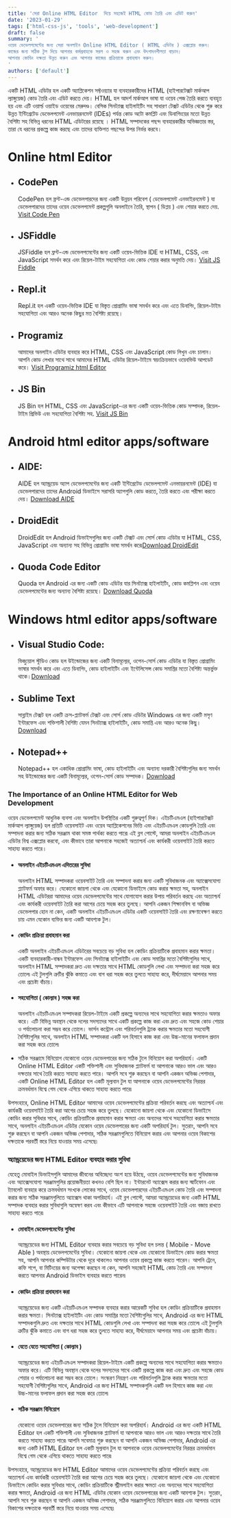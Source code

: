 ```yaml
---
title: 'সেরা Online HTML Editor  দিয়ে সহজেই HTML কোড তৈরি এবং এডিট করুন'
date: '2023-01-29'
tags: ['html-css-js', 'tools', 'web-development']
draft: false
summary: '
ওয়েব ডেভেলপমেন্টের জন্য সেরা অনলাইন Online HTML Editor ( HTML এডিটর ) এক্সপ্লোর করুন। 
কাজের জন্য সঠিক টুল দিয়ে আপনার কর্মপ্রবাহকে সরল ও সহজ করুন এবং উৎপাদনশীলতা বাড়ান। 
আপনার কোডিং দক্ষতা উন্নত করুন এবং আপনার কাজের প্রক্রিয়াকে প্রবাহমান করুন। 
'
authors: ['default']
---
```


একটি HTML এডিটর হল একটি অ্যাপ্লিকেশন সফ্টওয়্যার যা ব্যবহারকারীদের HTML (হাইপারটেক্সট মার্কআপ ল্যাঙ্গুয়েজ) কোড তৈরি এবং এডিট করতে দেয়। HTML হল আদর্শ মার্কআপ ভাষা যা ওয়েব পেজ তৈরি করতে ব্যবহৃত হয় এবং এটি ওয়ার্ল্ড ওয়াইড ওয়েবের মেরুদণ্ড। বেসিক সিনট্যাক্স হাইলাইটিং সহ সাধারণ টেক্সট এডিটর থেকে শুরু করে উন্নত ইন্টিগ্রেটেড ডেভেলপমেন্ট এনভায়রনমেন্ট (IDEs) পর্যন্ত কোড অটো কমপ্লিট এবং ডিবাগিংয়ের মতো উন্নত বৈশিষ্ট্য সহ বিভিন্ন ধরনের HTML এডিটরের রয়েছে । HTML সম্পাদকের পছন্দ ব্যবহারকারীর অভিজ্ঞতার স্তর, তারা যে ধরনের প্রকল্পে কাজ করছে এবং তাদের ব্যক্তিগত পছন্দের উপর নির্ভর করবে।

# Online html Editor

- ## CodePen
  CodePen হল ফ্রন্ট-এন্ড ডেভেলপারদের জন্য একটি উন্নয়ন পরিবেশ ( ডেভেলপমেন্ট এনভাইরনমেন্ট ) যা ডেভেলপারদের তাদের ওয়েব ডেভেলপমেন্ট প্রকল্পগুলি অনলাইনে তৈরি, স্থাপন ( ডিপ্লয় ) এবং শেয়ার করতে দেয়. [Visit Code Pen](https://codepen.io/)
- ## JSFiddle
  JSFiddle হল ফ্রন্ট-এন্ড ডেভেলপমেন্টের জন্য একটি ওয়েব-ভিত্তিক IDE যা HTML, CSS, এবং JavaScript সমর্থন করে এবং রিয়েল-টাইম সহযোগিতা এবং কোড শেয়ার করার অনুমতি দেয়। [Visit JS Fiddle](https://jsfiddle.net/)
- ## Repl.it
  Repl.it হল একটি ওয়েব-ভিত্তিক IDE যা বিস্তৃত প্রোগ্রামিং ভাষা সমর্থন করে এবং এতে ডিবাগিং, রিয়েল-টাইম সহযোগিতা এবং আরও অনেক কিছুর মত বৈশিষ্ট্য রয়েছে।
- ## Programiz
  আমাদের অনলাইন এডিটর ব্যবহার করে HTML, CSS এবং JavaScript কোড লিখুন এবং চালান। আপনি কোড লেখার সাথে সাথে আমাদের HTML এডিটর রিয়েল-টাইমে স্বয়ংক্রিয়ভাবে ওয়েবভিউ আপডেট করে। [Visit Programiz html Editor](https://www.programiz.com/html/online-compiler/)
- ## JS Bin
  JS Bin হল HTML, CSS এবং JavaScript-এর জন্য একটি ওয়েব-ভিত্তিক কোড সম্পাদক, রিয়েল-টাইম প্রিভিউ এবং সহযোগিতা বৈশিষ্ট্য সহ. [Visit JS Bin](https://jsbin.com/)

# Android html editor apps/software

- ## AIDE:
  AIDE হল অ্যান্ড্রয়েড অ্যাপ ডেভেলপমেন্টের জন্য একটি ইন্টিগ্রেটেড ডেভেলপমেন্ট এনভায়রনমেন্ট (IDE) যা ডেভেলপারদের তাদের Android ডিভাইসে সরাসরি অ্যাপগুলি কোড করতে, তৈরি করতে এবং পরীক্ষা করতে দেয়। [Download AIDE](https://play.google.com/store/apps/details?id=com.aide.ui)
- ## DroidEdit
  DroidEdit হল Android ডিভাইসগুলির জন্য একটি টেক্সট এবং সোর্স কোড এডিটর যা HTML, CSS, JavaScript এবং অন্যান্য সহ বিভিন্ন প্রোগ্রামিং ভাষা সমর্থন করে৷[Download DroidEdit](https://play.google.com/store/apps/details?id=com.aor.droidedit)
- ## Quoda Code Editor
  Quoda হল Android এর জন্য একটি কোড এডিটর যার সিনট্যাক্স হাইলাইটিং, কোড কমপ্লিশন এবং ওয়েব ডেভেলপমেন্টের জন্য অন্যান্য বৈশিষ্ট্য রয়েছে। [Download Quoda](https://quoda.en.uptodown.com/android/download)

# Windows html editor apps/software

- ## Visual Studio Code:
  ভিজ্যুয়াল স্টুডিও কোড হল উইন্ডোজের জন্য একটি বিনামূল্যের, ওপেন-সোর্স কোড এডিটর যা বিস্তৃত প্রোগ্রামিং ভাষার সমর্থন করে এবং এতে ডিবাগিং, কোড হাইলাইটিং এবং ইন্টেলিসেন্স কোড সমাপ্তির মতো বৈশিষ্ট্য অন্তর্ভুক্ত থাকে।[Download](https://code.visualstudio.com/download)
- ## Sublime Text
  সাব্লাইম টেক্সট হল একটি ক্রস-প্ল্যাটফর্ম টেক্সট এবং সোর্স কোড এডিটর Windows এর জন্য একটি মসৃণ ইন্টারফেস এবং শক্তিশালী বৈশিষ্ট্য যেমন সিনট্যাক্স হাইলাইটিং, কোড সমাপ্তি এবং আরও অনেক কিছু। [Download](https://www.sublimetext.com/download)
- ## Notepad++
  Notepad++ হল একাধিক প্রোগ্রামিং ভাষা, কোড হাইলাইটিং এবং অন্যান্য দরকারী বৈশিষ্ট্যগুলির জন্য সমর্থন সহ উইন্ডোজের জন্য একটি বিনামূল্যের, ওপেন-সোর্স কোড সম্পাদক। [Download](https://notepad-plus-plus.org/downloads/)

### The Importance of an Online HTML Editor for Web Development

ওয়েব ডেভেলপমেন্ট আধুনিক ব্যবসা এবং অনলাইন উপস্থিতির একটি গুরুত্বপূর্ণ দিক। এইচটিএমএল (হাইপারটেক্সট মার্কআপ ল্যাঙ্গুয়েজ) হল প্রতিটি ওয়েবসাইট এবং ওয়েব অ্যাপ্লিকেশনের ভিত্তি এবং এইচটিএমএল কোডগুলি তৈরি এবং সম্পাদনা করার জন্য সঠিক সরঞ্জাম থাকা সমস্ত পার্থক্য করতে পারে৷ এই ব্লগ পোস্টে, আমরা অনলাইন এইচটিএমএল এডিটর বিশ্ব এক্সপ্লোর করবো, এবং কীভাবে তারা আপনাকে সহজেই অত্যাশ্চর্য এবং কার্যকরী ওয়েবসাইট তৈরি করতে সাহায্য করতে পারে।

- #### অনলাইন এইচটিএমএল এদিতরের সুবিধা

  অনলাইন HTML সম্পাদকরা ওয়েবসাইট তৈরি এবং সম্পাদনা করার জন্য একটি সুবিধাজনক এবং অ্যাক্সেসযোগ্য প্ল্যাটফর্ম অফার করে। যেকোনো জায়গা থেকে এবং যেকোনো ডিভাইসে কোড করার ক্ষমতা সহ, অনলাইন HTML এডিটররা আমাদের ওয়েব ডেভেলপমেন্টের সাথে যোগাযোগ করার উপায় পরিবর্তন করছে এবং অত্যাশ্চর্য এবং কার্যকরী ওয়েবসাইট তৈরি করা আগের চেয়ে সহজ করে তুলছে। আপনি একজন শিক্ষানবিস বা অভিজ্ঞ ডেভেলপার হোন না কেন, একটি অনলাইন এইচটিএমএল এডিটর একটি ওয়েবসাইট তৈরি এবং রক্ষণাবেক্ষণ করতে চায় এমন যেকোন ব্যক্তির জন্য একটি আবশ্যক টুল।

- #### কোডিং প্রক্রিয়া প্রবাহমান করা

  একটি অনলাইন এইচটিএমএল এডিটরের সবচেয়ে বড় সুবিধা হল কোডিং প্রক্রিয়াটিকে প্রবাহমান করার ক্ষমতা। একটি ব্যবহারকারী-বান্ধব ইন্টারফেস এবং সিনট্যাক্স হাইলাইটিং এবং কোড সমাপ্তির মতো বৈশিষ্ট্যগুলির সাথে, অনলাইন HTML সম্পাদকরা দ্রুত এবং দক্ষতার সাথে HTML কোডগুলি লেখা এবং সম্পাদনা করা সহজ করে তোলে৷ এই টুলগুলি ত্রুটির ঝুঁকি কমাতে এবং বাগ ধরা সহজ করে তুলতে সাহায্য করে, দীর্ঘমেয়াদে আপনার সময় এবং প্রচেষ্টা বাঁচায়।

- #### সহযোগিতা ( কোল্যাব ) সহজ করা

  অনলাইন এইচটিএমএল সম্পাদকরা রিয়েল-টাইমে একটি প্রকল্পে অন্যদের সাথে সহযোগিতা করার ক্ষমতাও অফার করে। এটি বিভিন্ন অবস্থান থেকে দলের সদস্যদের সাথে একটি প্রকল্পে কাজ করা এবং দ্রুত এবং সহজে কোড শেয়ার ও পর্যালোচনা করা সম্ভব করে তোলে। ভার্সন কন্ট্রোল এবং পরিবর্তনগুলি ট্র্যাক করার ক্ষমতার মতো সহযোগী বৈশিষ্ট্যগুলির সাথে, অনলাইন HTML সম্পাদকরা একটি দল হিসাবে কাজ করা এবং উচ্চ-মানের ফলাফল প্রদান করা সহজ করে তোলে৷

- সঠিক সরঞ্জামে বিনিয়োগ
  যেকোনো ওয়েব ডেভেলপারের জন্য সঠিক টুলে বিনিয়োগ করা অপরিহার্য। একটি Online HTML Editor একটি শক্তিশালী এবং সুবিধাজনক প্ল্যাটফর্ম যা আপনাকে আরও ভাল এবং আরও দক্ষতার সাথে তৈরি করতে সাহায্য করতে পারে। আপনি সবে শুরু করছেন বা আপনি একজন অভিজ্ঞ পেশাদার, একটি Online HTML Editor হল একটি মূল্যবান টুল যা আপনাকে ওয়েব ডেভেলপমেন্টের নিরন্তর ক্রমবর্ধমান বিশ্বে গেম থেকে এগিয়ে থাকতে সাহায্য করতে পারে৷

উপসংহারে, Online HTML Editor আমাদের ওয়েব ডেভেলপমেন্টের প্রক্রিয়া পরিবর্তন করছে এবং অত্যাশ্চর্য এবং কার্যকরী ওয়েবসাইট তৈরি করা আগের চেয়ে সহজ করে তুলছে। যেকোনো জায়গা থেকে এবং যেকোনো ডিভাইসে কোডিং করার সুবিধার সাথে, কোডিং প্রক্রিয়াটিকে প্রবাহমান করার ক্ষমতা এবং অন্যদের সাথে সহযোগিতা করার ক্ষমতার সাথে, অনলাইন এইচটিএমএল এডিটর যেকোন ওয়েব ডেভেলপারের জন্য একটি অপরিহার্য টুল। সুতরাং, আপনি সবে শুরু করছেন বা আপনি একজন অভিজ্ঞ পেশাদার, সঠিক সরঞ্জামগুলিতে বিনিয়োগ করার এবং আপনার ওয়েব বিকাশের দক্ষতাকে পরবর্তী স্তরে নিয়ে যাওয়ার সময় এসেছে৷

### অ্যান্ড্রয়েডের জন্য HTML Editor ব্যবহার করার সুবিধা

যেহেতু মোবাইল ডিভাইসগুলি আমাদের জীবনের অবিচ্ছেদ্য অংশ হয়ে উঠছে, ওয়েব ডেভেলপমেন্টের জন্য সুবিধাজনক এবং অ্যাক্সেসযোগ্য সরঞ্জামগুলির প্রয়োজনীয়তা কখনও বেশি ছিল না। ইন্টারনেট অ্যাক্সেস করার জন্য স্মার্টফোন এবং ট্যাবলেট ব্যবহার করে ক্রমবর্ধমান সংখ্যক লোকের সাথে, ওয়েব ডেভেলপারদের এইচটিএমএল কোড তৈরি এবং সম্পাদনা করার জন্য সঠিক সরঞ্জামগুলিতে অ্যাক্সেস থাকা অপরিহার্য। এই ব্লগ পোস্টে, আমরা অ্যান্ড্রয়েডের জন্য একটি HTML সম্পাদক ব্যবহার করার সুবিধাগুলি অন্বেষণ করব এবং কীভাবে এটি আপনাকে সহজে ওয়েবসাইট তৈরি এবং বজায় রাখতে সাহায্য করতে পারে৷

- #### মোবাইল ডেভেলপমেন্টের সুবিধা

  অ্যান্ড্রয়েডের জন্য HTML Editor ব্যবহার করার সবচেয়ে বড় সুবিধা হল চলন্ত ( Mobile - Move Able ) অবস্থায় ডেভেলপমেন্টের সুবিধা। যেকোনো জায়গা থেকে এবং যেকোনো ডিভাইসে কোড করার ক্ষমতা সহ, আপনি আপনার কম্পিউটার থেকে দূরে থাকলেও আপনার ওয়েব প্রকল্পে কাজ করতে পারেন। আপনি ট্রেনে, কফি শপে, বা মিটিংয়ের জন্য অপেক্ষা করছেন না কেন, আপনি সহজেই HTML কোড তৈরি এবং সম্পাদনা করতে আপনার Android ডিভাইস ব্যবহার করতে পারেন৷

- #### কোডিং প্রক্রিয়া প্রবাহমান করা

  অ্যান্ড্রয়েডের জন্য একটি এইচটিএমএল সম্পাদক ব্যবহার করার আরেকটি সুবিধা হল কোডিং প্রক্রিয়াটিকে প্রবাহমান করার ক্ষমতা। সিনট্যাক্স হাইলাইটিং এবং কোড সমাপ্তির মতো বৈশিষ্ট্যগুলির সাথে, Android এর জন্য HTML সম্পাদকগুলি দ্রুত এবং দক্ষতার সাথে HTML কোডগুলি লেখা এবং সম্পাদনা করা সহজ করে তোলে৷ এই টুলগুলি ত্রুটির ঝুঁকি কমাতে এবং বাগ ধরা সহজ করে তুলতে সাহায্য করে, দীর্ঘমেয়াদে আপনার সময় এবং প্রচেষ্টা বাঁচায়।

- #### যেতে যেতে সহযোগিতা ( কোল্যাব )
  অ্যান্ড্রয়েডের জন্য এইচটিএমএল সম্পাদকরা রিয়েল-টাইমে একটি প্রকল্পে অন্যদের সাথে সহযোগিতা করার ক্ষমতাও অফার করে। এটি বিভিন্ন অবস্থান থেকে দলের সদস্যদের সাথে একটি প্রকল্পে কাজ করা এবং দ্রুত এবং সহজে কোড শেয়ার ও পর্যালোচনা করা সম্ভব করে তোলে। সংস্করণ নিয়ন্ত্রণ এবং পরিবর্তনগুলি ট্র্যাক করার ক্ষমতার মতো সহযোগী বৈশিষ্ট্যগুলির সাথে, Android এর জন্য HTML সম্পাদকগুলি একটি দল হিসাবে কাজ করা এবং উচ্চ-মানের ফলাফল প্রদান করা সহজ করে তোলে৷
- #### সঠিক সরঞ্জাম বিনিয়োগ
  যেকোনো ওয়েব ডেভেলপারের জন্য সঠিক টুলে বিনিয়োগ করা অপরিহার্য। Android এর জন্য একটি HTML Editor হল একটি শক্তিশালী এবং সুবিধাজনক প্ল্যাটফর্ম যা আপনাকে আরও ভাল এবং আরও দক্ষতার সাথে তৈরি করতে সাহায্য করতে পারে৷ আপনি সবেমাত্র শুরু করছেন বা আপনি একজন অভিজ্ঞ পেশাদার, Android এর জন্য একটি HTML Editor হল একটি মূল্যবান টুল যা আপনাকে ওয়েব ডেভেলপমেন্টের নিরন্তর ক্রমবর্ধমান বিশ্বে গেম থেকে এগিয়ে থাকতে সাহায্য করতে পারে৷

উপসংহারে, অ্যান্ড্রয়েডের জন্য HTML Editor আমাদের ওয়েব ডেভেলপমেন্টের প্রক্রিয়া পরিবর্তন করছে এবং অত্যাশ্চর্য এবং কার্যকরী ওয়েবসাইট তৈরি করা আগের চেয়ে সহজ করে তুলছে। যেকোনো জায়গা থেকে এবং যেকোনো ডিভাইসে কোডিং করার সুবিধার সাথে, কোডিং প্রক্রিয়াটিকে স্ট্রীমলাইন করার ক্ষমতা এবং অন্যদের সাথে সহযোগিতা করার ক্ষমতা, Android এর জন্য HTML এডিটর যেকোন ওয়েব ডেভেলপারের জন্য একটি আবশ্যক টুল। সুতরাং, আপনি সবে শুরু করছেন বা আপনি একজন অভিজ্ঞ পেশাদার, সঠিক সরঞ্জামগুলিতে বিনিয়োগ করার এবং আপনার ওয়েব বিকাশের দক্ষতাকে পরবর্তী স্তরে নিয়ে যাওয়ার সময় এসেছে৷
